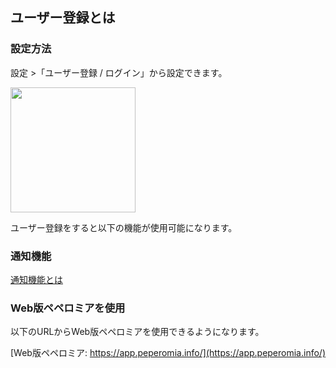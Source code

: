 
## ユーザー登録とは


### 設定方法

設定 >「ユーザー登録 / ログイン」から設定できます。


<img src="../../../account_001.png" width="200"/>


ユーザー登録をすると以下の機能が使用可能になります。

### 通知機能

[通知機能とは](/general/notification)


### Web版ペペロミアを使用

以下のURLからWeb版ペペロミアを使用できるようになります。

[Web版ペペロミア: https://app.peperomia.info/](https://app.peperomia.info/)







